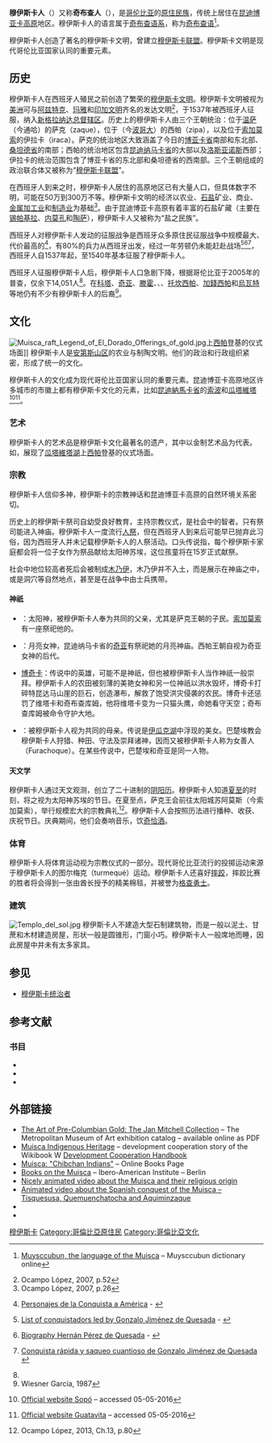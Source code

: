 {{Infobox ethnic group
| group          = 穆伊斯卡人
| native_name    = {{lang|cba|Muysca}}
| native_name_lang = cba
| image          = The earth and its inhabitants (1882) (14774275371).jpg
| image_caption  = 两个穆伊斯卡人，绘于1882年
| popplace       = [[哥伦比亚|哥伦比亚]][[昆迪博亚卡高原|昆迪博亚卡高原]]
| population= 14,051（2005年普查<ref name="CensusMuisca">{{es icon}} [http://www.sdp.gov.co/portal/page/portal/PortalSDP/SeguimientoPoliticas/Politicas%20Poblacionales/pueblosIndigenas/Tab2/Informaci%F3n%20nacional%20sobre%20acciones%20y%20procesos%20para%20pueb.pdf Total population of Muisca in Colombia: 14,051]{{Dead link|date=2020年4月 |bot=InternetArchiveBot |fix-attempted=yes }} – Ministry of Internal Affairs – accessed 21-04-2016</ref>）
| total_year     = 2005
| total_source   = census
| total_ref      =
| langs          = [[西班牙语|西班牙语]]、[[奇布查语|奇布查语]]（已灭绝）
| rels           = [[天主教會|天主教]]、{{tsl|en|Muisca religion|穆伊斯卡宗教}}
| related        = {{tsl|en|Guane people|瓜内人}}、{{tsl|en|Lache people|拉切人}}、{{tsl|en|U'wa people|乌瓦人}}、{{tsl|en|Tegua people|特瓜人}}、{{tsl|en|Guayupe people|瓜尤佩人}}、{{tsl|en|Sutagao people|苏塔加奥人}}、{{tsl|en|Panche people|潘切人}}、{{tsl|en|Muzo people|穆索人}}
}}
'''穆伊斯卡人'''（{{lang-es|Muiscas}}）又称'''奇布查人'''（{{lang|es|chibchas}}），是[[哥伦比亚|哥伦比亚]]的[[美洲原住民|原住民族]]，传统上居住在[[昆迪博亚卡高原|昆迪博亚卡高原]]地区。穆伊斯卡人的语言属于[[奇布查语系|奇布查语系]]，称为[[奇布查语|奇布查语]]<ref>{{es icon}} [http://muysca.cubun.org/muysccubun Muysccubun, the language of the Muisca] {{Wayback|url=http://muysca.cubun.org/muysccubun |date=20190522214743 }} – Muysccubun dictionary online</ref>。

穆伊斯卡人创造了著名的穆伊斯卡文明，曾建立[[穆伊斯卡联盟|穆伊斯卡联盟]]。穆伊斯卡文明是现代哥伦比亚国家认同的重要元素。

== 历史 ==
穆伊斯卡人在西班牙人殖民之前创造了繁荣的[[穆伊斯卡文明|穆伊斯卡文明]]。穆伊斯卡文明被视为[[美洲|美洲]]可与[[阿兹特克|阿兹特克]]、[[玛雅文明|玛雅]]和[[印加帝国|印加文明]]齐名的发达文明<ref>Ocampo López, 2007, p.52</ref>，于1537年被西班牙人征服，纳入[[新格拉纳达总督辖区|新格拉纳达总督辖区]]。历史上的穆伊斯卡人由三个王朝统治：位于[[通哈|温萨]]（今通哈）的萨克（zaque），位于{{tsl|en|Bacatá|巴卡塔}}（今[[波哥大|波哥大]]）的西帕（zipa），以及位于[[索加莫索|索加莫索]]的伊拉卡（iraca）。萨克的统治地区大致涵盖了今日的[[博亚卡省|博亚卡省]]南部和东北部、[[桑坦德省|桑坦德省]]的南部；西帕的统治地区包含[[昆迪纳马卡省|昆迪纳马卡省]]的大部以及[[洛斯亚诺斯_(南美洲)|洛斯亚诺斯]]西部；伊拉卡的统治范围包含了博亚卡省的东北部和桑坦德省的西南部。三个王朝组成的政治联合体又被称为“[[穆伊斯卡联盟|穆伊斯卡联盟]]”。

在西班牙人到来之时，穆伊斯卡人居住的高原地区已有大量人口，但具体数字不明，可能在50万到300万不等。穆伊斯卡文明的经济以农业、[[石盐|石盐]]矿业、商业、[[金属加工|金属加工业]]和[[制造业|制造业]]为基础<ref>Ocampo López, 2007, p.26</ref>。由于昆迪博亚卡高原有着丰富的石盐矿藏（主要在[[锡帕基拉|锡帕基拉]]、[[内莫孔|内莫孔]]和[[陶萨|陶萨]]），穆伊斯卡人又被称为“盐之民族”。

西班牙人对穆伊斯卡人发动的征服战争是西班牙众多原住民征服战争中规模最大、代价最高的<ref name=BancoConquista>{{es icon}} [http://www.banrepcultural.org/blaavirtual/ayudadetareas/historia/personajes_conquista Personajes de la Conquista a América] {{Wayback|url=http://www.banrepcultural.org/blaavirtual/ayudadetareas/historia/personajes_conquista |date=20171102011449 }} - {{tsl|en|Banco de la República||Banco de la República}}</ref>，有80%的兵力从西班牙出发，经过一年劳顿仍未能赶赴战场<ref name=BancoList>{{es icon}} [http://www.banrepcultural.org/blaavirtual/historia/gennrgun/gennrgun9x.htm List of conquistadors led by Gonzalo Jiménez de Quesada] {{Wayback|url=http://www.banrepcultural.org/blaavirtual/historia/gennrgun/gennrgun9x.htm |date=20160309181315 }} - {{tsl|en|Banco de la República||Banco de la República}}</ref><ref name=BancoHernan>{{es icon}} [http://www.banrepcultural.org/blaavirtual/historia/ilustre/ilus210.htm Biography Hernán Pérez de Quesada] {{WebCite|url=https://www.webcitation.org/67uZZqw8G?url=http://www.banrepcultural.org/blaavirtual/historia/ilustre/ilus210.htm |date=20120525002223 |dateformat=iso }} - {{tsl|en|Banco de la República||Banco de la República}}</ref><ref name=ConquistaGonzalo>{{es icon}} [http://letras-uruguay.espaciolatino.com/aaa/bolivar_grimaldos_rafael/conquista_rapida_y_saqueo.htm Conquista rápida y saqueo cuantioso de Gonzalo Jiménez de Quesada] {{Wayback|url=http://letras-uruguay.espaciolatino.com/aaa/bolivar_grimaldos_rafael/conquista_rapida_y_saqueo.htm |date=20200801044459 }}</ref>，西班牙人自1537年起，至1540年基本征服了穆伊斯卡人。

西班牙人征服穆伊斯卡人后，穆伊斯卡人口急剧下降，根据哥伦比亚于2005年的普查，仅余下14,051人<ref name="CensusMuisca"/>。在[[科塔_(哥倫比亞)|科塔]]、[[奇亞_(昆迪納馬卡省)|奇亚]]、[[滕霍|滕霍]]、{{tsl|en|Suba (Bogotá)|苏瓦 (波哥大)|苏瓦}}、{{tsl|en|Engativá|恩加蒂瓦}}、[[托坎西帕|托坎西帕]]、[[加錢西帕|加錢西帕]]和[[烏瓦特|烏瓦特]]等地仍有不少有穆伊斯卡人的后裔<ref>Wiesner García, 1987</ref>。

== 文化 ==
{{see also|{{le|穆伊斯卡艺术|Muisca art}}|{{le|穆伊斯卡饮食|Muisca cuisine}}|{{le|穆伊斯卡木乃伊|Muisca mummification}}|{{le|穆伊斯卡音乐|Muisca music}}|{{le|穆伊斯卡社会中的女性|Women in Muisca society}}}}
[[File:Muisca_raft_Legend_of_El_Dorado_Offerings_of_gold.jpg|thumb]]上[[穆伊斯卡统治者|西帕]]登基的仪式场面]]
穆伊斯卡人是[[安第斯山脉|安第斯山区]]的农业与制陶文明。他们的政治和行政组织紧密，形成了统一的文化。

穆伊斯卡人的文化成为现代哥伦比亚国家认同的重要元素。昆迪博亚卡高原地区许多城市的市徽上都有穆伊斯卡文化的元素，比如[[昆迪納馬卡省|昆迪納馬卡省]]的[[索波|索波]]和[[瓜塔維塔|瓜塔維塔]]<ref name="websiteSopó">{{es icon}} [http://www.sopo-cundinamarca.gov.co/index.shtml Official website Sopó] {{webarchive|url=https://web.archive.org/web/20160221203730/http://www.sopo-cundinamarca.gov.co/index.shtml |date=2016-02-21 }} – accessed 05-05-2016</ref><ref name=websiteGuatavita>{{es icon}} [http://www.guatavita-cundinamarca.gov.co/index.shtml#3 Official website Guatavita] {{Wayback|url=http://www.guatavita-cundinamarca.gov.co/index.shtml#3 |date=20160130073551 }} – accessed 05-05-2016</ref>。

=== 艺术 ===
穆伊斯卡人的艺术品是穆伊斯卡文化最著名的遗产，其中以金制艺术品为代表。如{{tsl|en|Muisca raft|穆伊斯卡筏}}，展现了[[瓜塔維塔湖|瓜塔維塔湖]]上[[穆伊斯卡统治者|西帕]]登基的仪式场面。

=== 宗教 ===
{{main|{{le|穆伊斯卡宗教|Muisca religion}}}}
穆伊斯卡人信仰多神，穆伊斯卡的宗教神话和昆迪博亚卡高原的自然环境关系密切。

历史上的穆伊斯卡祭司自幼受良好教育，主持宗教仪式，是社会中的智者。只有祭司能进入神庙。穆伊斯卡人一度流行[[人祭|人祭]]，但在西班牙人到来后可能早已抛弃此习俗，因为西班牙人并未记载穆伊斯卡人的人祭活动。口头传说指，每个穆伊斯卡家庭都会将一位子女作为祭品献给太阳神苏埃，这位孩童将在15岁正式献祭。

社会中地位较高者死后会被制成[[木乃伊|木乃伊]]，木乃伊并不入土，而是展示在神庙之中，或是洞穴等自然地点，甚至是在战争中由士兵携带。

==== 神祇 ====
* {{tsl|en|Sué|苏埃 (神祇)|苏埃}}：太阳神，被穆伊斯卡人奉为共同的父亲，尤其是萨克王朝的子民。[[索加莫索|索加莫索]]有一座祭祀他的{{tsl|en|Sun Temple (Sogamoso)|索加莫索太阳神庙|太阳神庙}}。
* {{le|奇亚 (女神)|Chía (goddess)|奇亚}}：月亮女神，昆迪纳马卡省的[[奇亞_(昆迪納馬卡省)|奇亚]]有祭祀她的月亮神庙。西帕王朝自视为奇亚女神的后代。
* [[博奇卡|博奇卡]]：传说中的英雄，可能不是神祇，但也被穆伊斯卡人当作神祇一般崇拜。穆伊斯卡人的农田被刻薄的美艳女神{{tsl|en|Huitaca (goddess)|维塔卡}}和另一位神祇{{tsl|en|Chibchacum|奇布查库姆}}以洪水毁坏，博奇卡打碎特昆达马山崖的巨石，创造瀑布，解救了饱受洪灾侵袭的农民。博奇卡还惩罚了维塔卡和奇布查库姆，他将维塔卡变为一只猫头鹰，命她看守天空；奇布查库姆被命令守护大地。
* {{tsl|en|Bachué|巴楚埃}}：被穆伊斯卡人视为共同的母亲。传说是[[伊瓜克湖|伊瓜克湖]]中浮现的美女。巴楚埃教会穆伊斯卡人狩猎、种田、守法及崇拜诸神，因而又被穆伊斯卡人称为女善人（Furachoque）。在某些传说中，巴楚埃和奇亚是同一人物。

==== 天文学 ====
{{Main|{{le|穆伊斯卡天文学|Muisca astronomy}}}}
{{see also|{{le|穆伊斯卡历法|Muisca calendar}}}}
穆伊斯卡人通过天文观测，创立了二十进制的[[阴阳历|阴阳历]]。穆伊斯卡人知道[[夏至|夏至]]的时刻，将之视为太阳神苏埃的节日。在夏至点，萨克王会前往太阳城苏阿莫斯（今索加莫索），举行规模宏大的宗教典礼<ref>Ocampo López, 2013, Ch.13, p.80</ref>。穆伊斯卡人会按照历法进行播种、收获、庆祝节日。庆典期间，他们会奏响音乐，饮[[奇恰酒|奇恰酒]]。

=== 体育 ===
穆伊斯卡人将体育运动视为宗教仪式的一部分。现代哥伦比亚流行的投掷运动{{tsl|en|Tejo (sport)|特霍 (运动)|特霍}}来源于穆伊斯卡人的图尔梅克（turmequé）运动。穆伊斯卡人还喜好[[业余摔跤|摔跤]]，摔跤比赛的胜者将会得到一张由酋长授予的精美棉毯，并被誉为[[格查勇士|格查勇士]]。

=== 建筑 ===
{{Main|{{le|穆伊斯卡建筑|Muisca architecture}}}}
[[Image:Templo_del_sol.jpg|thumb]]
穆伊斯卡人不建造大型石制建筑物，而是一般以泥土、甘蔗和木材建造房屋，形状一般是圆锥形，门窗小巧。穆伊斯卡人一般席地而睡，因此房屋中并未有太多家具。

== 参见 ==
* [[穆伊斯卡统治者|穆伊斯卡统治者]]

== 参考文献 ==
{{reflist}}
===书目===
* {{cite journal |author1=Fernández-Alonso, José Luis |author2=Groenendijk, Jeroen P. |title=A new species of Zephyranthes herb. S.L. (Amaryllidaceae, Hippeastreae) with notes on the genus in Colombia |journal=Rev. Acad. Colomb. Cie. |volume=28 |date=2004 |pages=177–186 |url=http://digital.csic.es/bitstream/10261/33396/1/2004_Fernandez-Alonso_Rev.Acad.Col.Cien.28%28107%29.pdf |issn=0370-3908 |access-date=2020-04-04 |archive-date=2017-08-16 |archive-url=https://web.archive.org/web/20170816010856/http://digital.csic.es/bitstream/10261/33396/1/2004_Fernandez-Alonso_Rev.Acad.Col.Cien.28%28107%29.pdf |dead-url=no }}
* {{cite journal |author1=Olivares, Tania S. |author2=Burckhardt, Daniel |year=1997 |title=Jumping plant-lice of the New World genus Calinda (Hemiptera:Psylloidea:Triozidae) |journal=Revue Suisse de Zoologie |volume=104 |location=Geneva, Switzerland |publisher=Société Suisse de Zoologie |pages=231–344 |issn=0035-418X |url=https://84a69b9b8cf67b1fcf87220d0dabdda34414436b-www.googledrive.com/host/0B0PLtJjhTxnkZDAzOGQxY2EtOTIzOS00ZjlkLWJhYmMtYWYzY2QwYmQ2ZjFi/Books/R/Revue%20Suisse%20de%20Zoology,%20Swiss%20journal%20of%20zoology,%201893%20to%202009/Revue%20Suisse%20de%20Zoology%20V104-1-2%201997.pdf |doi=10.5962/bhl.part.79999 |author= |access-date=2020-04-04 |archive-url=https://web.archive.org/web/20160505092844/https://84a69b9b8cf67b1fcf87220d0dabdda34414436b-www.googledrive.com/host/0B0PLtJjhTxnkZDAzOGQxY2EtOTIzOS00ZjlkLWJhYmMtYWYzY2QwYmQ2ZjFi/Books/R/Revue%20Suisse%20de%20Zoology,%20Swiss%20journal%20of%20zoology,%201893%20to%202009/Revue%20Suisse%20de%20Zoology%20V104-1-2%201997.pdf |archive-date=2016-05-05 |dead-url=yes }}
* {{cite journal |author1=Pérez, Sandra |author2=Wolff, Marta |author3=De Carvalho, Claudio J.B. |title=A new species of Brachygasterina Macquart from Colombia, and description of the males of B. stuebeli Röder and B. muisca Soares & Carvalho (Diptera: Muscidae) – Abstract |journal=Zootaxa |volume=3554 |date=19 November 2012 |pages=45–57 |url=http://mapress.com/zootaxa/2012/f/z03554p057f.pdf |issn=1175-5334 |doi=10.11646/zootaxa.3554.1.3 |access-date=2020-04-04 |archive-date=2019-07-24 |archive-url=https://web.archive.org/web/20190724234533/https://www.mapress.com/zootaxa/2012/f/z03554p057f.pdf |dead-url=no }}



== 外部链接 ==
{{Sister project links 
 |1=Muisca |collapsible= |display=Muisca |author= |commonscat=yes
 |b=Development Cooperation Handbook/Stories/Muisca Indigenous Heritage |c=Muisca |d=Q828578 |m=Requests for new languages/Wikipedia Muisca |mw=no |n=no |q=no |s=no |species=no |species_author=no |v=Spanish 1/Chapter 12 (The Bedroom) |voy=no |wikt=no
}}
* [http://libmma.contentdm.oclc.org/cdm/compoundobject/collection/p15324coll10/id/119785/rec/1 The Art of Pre-Columbian Gold: The Jan Mitchell Collection] {{Wayback|url=http://libmma.contentdm.oclc.org/cdm/compoundobject/collection/p15324coll10/id/119785/rec/1 |date=20181105121255 }} – The Metropolitan Museum of Art exhibition catalog – available online as PDF
* [[Wikibooks:Development_Cooperation_Handbook/Stories/Muisca_Indigenous_Heritage|Muisca Indigenous Heritage]] – development cooperation story of the Wikibook [[File:Wikibooks-logo.svg|14px]] [[Wikibooks:Development_Cooperation_Handbook|Development Cooperation Handbook]]
* [http://onlinebooks.library.upenn.edu/webbin/book/browse?type=lcsubc&key=Chibcha%20Indians&c=x Muisca: "Chibchan Indians"] {{Wayback|url=http://onlinebooks.library.upenn.edu/webbin/book/browse?type=lcsubc&key=Chibcha%20Indians&c=x |date=20200611214705 }} – Online Books Page
* [http://iaiweb1.iai.spk-berlin.de/DB=1/FKT=1016/FRM=chibcha/IMPLAND=Y/LNG=DU/LRSET=1/SET=1/SID=980ebd89-1/SRT=YOP/TTL=1/LNG=EN/NXT Books on the Muisca]{{Dead link|date=2020年4月 |bot=InternetArchiveBot |fix-attempted=yes }} – Ibero-American Institute – Berlin
* [https://www.youtube.com/watch?v=4yN4gZsPVy8 Nicely animated video about the Muisca and their religious origin] {{Wayback|url=https://www.youtube.com/watch?v=4yN4gZsPVy8 |date=20200301042749 }}
* [https://www.youtube.com/watch?v=BDdtcYz_ME8 Animated video about the Spanish conquest of the Muisca – Tisquesusa, Quemuenchatocha and Aquiminzaque] {{Wayback|url=https://www.youtube.com/watch?v=BDdtcYz_ME8 |date=20200328004554 }}
* {{Cite NIE|wstitle=Chibcha|short=x}}
* {{CathEncy|wstitle=Chibchas}}
{{Authority control}}
[[Category:穆伊斯卡|]]
[[Category:哥倫比亞原住民|Category:哥倫比亞原住民]]
[[Category:哥倫比亞文化|Category:哥倫比亞文化]]